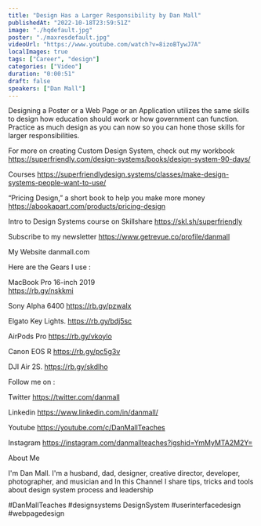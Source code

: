```yaml
---
title: "Design Has a Larger Responsibility by Dan Mall"
publishedAt: "2022-10-18T23:59:51Z"
image: "./hqdefault.jpg"
poster: "./maxresdefault.jpg"
videoUrl: "https://www.youtube.com/watch?v=8izoBTywJ7A"
localImages: true
tags: ["Career", "design"]
categories: ["Video"]
duration: "0:00:51"
draft: false
speakers: ["Dan Mall"]
---
```


Designing a Poster or a Web Page or an Application utilizes the same skills to design how education should work or how government can function. Practice as much design as you can now so you can hone those skills for larger responsibilities.

For more on creating Custom Design System, check out my workbook
https://superfriendly.com/design-systems/books/design-system-90-days/

Courses
https://superfriendlydesign.systems/classes/make-design-systems-people-want-to-use/

“Pricing Design,” a short book to help you make more money
https://abookapart.com/products/pricing-design

Intro to Design Systems course on Skillshare
https://skl.sh/superfriendly

Subscribe to my newsletter
https://www.getrevue.co/profile/danmall

My Website
danmall.com

Here are the Gears I use :

MacBook Pro 16-inch 2019  
https://rb.gy/nskkmi

Sony Alpha 6400
https://rb.gy/pzwalx

Elgato Key Lights.
https://rb.gy/bdj5sc

AirPods Pro
https://rb.gy/vkoylo

Canon EOS R
https://rb.gy/pc5g3v

DJI Air 2S.
https://rb.gy/skdlho

Follow me on :

Twitter
https://twitter.com/danmall

Linkedin
https://www.linkedin.com/in/danmall/

Youtube
https://youtube.com/c/DanMallTeaches

Instagram
https://instagram.com/danmallteaches?igshid=YmMyMTA2M2Y=

About Me

I'm Dan Mall. I'm a husband, dad, designer, creative director, developer, photographer, and musician and In this Channel I share tips, tricks and tools about design system process and leadership

#DanMallTeaches #designsystems DesignSystem #userinterfacedesign #webpagedesign
